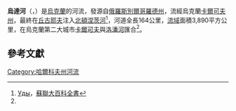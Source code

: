 
{{Infobox river
| name              = 烏達河
| native_name       = {{lang-ru|Уды}}<br/>{{lang-uk|Уди}}
| image             = Уды Минутка 1 мая VizuIMG 1822.JPG
| image_caption     = 春天時的烏達河
| subdivision_type1 = 國家
| subdivision_name1 = [[俄羅斯|俄羅斯]]，[[烏克蘭|烏克蘭]]
| length            = {{convert|164|km|abbr=on}}
| source1_location  = 
| source1_elevation = 
| source1_coordinates = 
| mouth             = [[北頓涅茨河|北頓涅茨河]]
| mouth_elevation   = 
| mouth_coordinates = {{coord|49.7983|N|36.6119|E|source:wikidata|display=it}}
| discharge1_avg    = 
| progression       = {{RDonets}}
| basin_size        = {{convert|3890|km2|sqmi|abbr=on}}
| tributaries_left  = 
| tributaries_right = 
}}

'''烏達河'''（{{lang-ru|Уды}}，{{lang-uk|Уди}}）是[[烏克蘭|烏克蘭]]的河流，發源自[[俄羅斯|俄羅斯]][[別爾哥羅德州|別爾哥羅德州]]，流經烏克蘭[[卡爾可夫州|卡爾可夫州]]，最終在[[丘古耶夫|丘古耶夫]]注入[[北頓涅茨河|北頓涅茨河]]<ref name=bse>[http://bse.sci-lib.com/article113653.html Уды]，[[蘇聯大百科全書|蘇聯大百科全書]]</ref>，河道全長164公里，[[流域|流域]]面積3,890平方公里，在烏克蘭第二大城市[[卡爾可夫|卡爾可夫]]與[[洛潘河|洛潘河]]匯合<ref name=bse/>。

==參考文獻==
{{reflist}}

{{DEFAULTSORT:Уда}}
[[Category:哈爾科夫州河流|Category:哈爾科夫州河流]]


{{Ukraine-river-stub}}